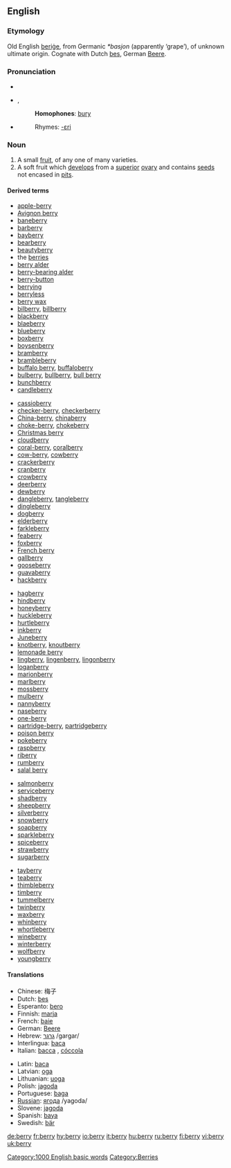 ==English==

===Etymology===
Old English [[berige|beriġe]], from Germanic ''*basjon'' (apparently ‘grape’), of unknown ultimate origin.  Cognate with Dutch [[bes]], German [[Beere]].
 
===Pronunciation===
*{{IPA|/ˈbɛri/}}
*{{AHD|bĕ'ri}}, {{SAMPA|/"bEri/}}
*:'''Homophones''': [[bury]]
*{{audio|en-us-berry.ogg|Audio (US)}}
*:Rhymes: [[Rhymes:English:-ɛri|-ɛri]]

===Noun===
{{en-noun|berr|ies}}

#A small [[fruit]], of any one of many varieties.
#A soft fruit which [[develop]]s from a [[superior]] [[ovary]] and contains [[seed]]s not encased in [[pit]]s.

====Derived terms====
{{top4}}
*[[apple-berry]]
*[[Avignon berry]]
*[[baneberry]]
*[[barberry]]
*[[bayberry]]
*[[bearberry]]
*[[beautyberry]]
*the [[berries]]
*[[berry alder]]
*[[berry-bearing alder]]
*[[berry-button]]
*[[berrying]]
*[[berryless]]
*[[berry wax]]
*[[bilberry]], [[billberry]]
*[[blackberry]]
*[[blaeberry]]
*[[blueberry]]
*[[boxberry]]
*[[boysenberry]]
*[[bramberry]]
*[[brambleberry]]
*[[buffalo berry]], [[buffaloberry]]
*[[bulberry]], [[bullberry]], [[bull berry]]
*[[bunchberry]]
*[[candleberry]]
{{mid4}}
*[[cassioberry]]
*[[checker-berry]], [[checkerberry]]
*[[China-berry]], [[chinaberry]]
*[[choke-berry]], [[chokeberry]]
*[[Christmas berry]]
*[[cloudberry]]
*[[coral-berry]], [[coralberry]]
*[[cow-berry]], [[cowberry]]
*[[crackerberry]]
*[[cranberry]]
*[[crowberry]]
*[[deerberry]]
*[[dewberry]]
*[[dangleberry]], [[tangleberry]]
*[[dingleberry]]
*[[dogberry]]
*[[elderberry]]
*[[farkleberry]]
*[[feaberry]]
*[[foxberry]]
*[[French berry]]
*[[gallberry]]
*[[gooseberry]]
*[[guavaberry]]
*[[hackberry]]
{{mid4}}
*[[hagberry]]
*[[hindberry]]
*[[honeyberry]]
*[[huckleberry]]
*[[hurtleberry]]
*[[inkberry]]
*[[Juneberry]]
*[[knotberry]], [[knoutberry]]
*[[lemonade berry]]
*[[lingberry]], [[lingenberry]], [[lingonberry]]
*[[loganberry]]
*[[marionberry]]
*[[marlberry]]
*[[mossberry]]
*[[mulberry]]
*[[nannyberry]]
*[[naseberry]]
*[[one-berry]]
*[[partridge-berry]], [[partridgeberry]]
*[[poison berry]]
*[[pokeberry]]
*[[raspberry]]
*[[riberry]]
*[[rumberry]]
*[[salal berry]]
{{mid4}}
*[[salmonberry]]
*[[serviceberry]]
*[[shadberry]]
*[[sheepberry]]
*[[silverberry]]
*[[snowberry]]
*[[soapberry]]
*[[sparkleberry]]
*[[spiceberry]]
*[[strawberry]]
*[[sugarberry]]
<!--tangleberry listed with dangleberry-->
*[[tayberry]]
*[[teaberry]]
*[[thimbleberry]]
*[[timberry]]
*[[tummelberry]]
*[[twinberry]]
*[[waxberry]]
*[[whinberry]]
*[[whortleberry]]
*[[wineberry]]
*[[winterberry]]
*[[wolfberry]]
*[[youngberry]]
{{bottom}}

====Translations====
{{top}}
*Chinese: 梅子
*Dutch: [[bes]] {{f}}
*Esperanto: [[bero]]
*Finnish: [[marja]]
*French: [[baie]] {{f}}
*German: [[Beere]] {{f}}
*Hebrew: [[:he:גרגר|גרגר]] /gargar/
*Interlingua: [[baca]]
*Italian: [[bacca]] {{f}}, [[cóccola]]
{{mid}}
*Latin: [[baca]] {{f}}
*Latvian: [[oga]] {{f}}
*Lithuanian: [[uoga]] {{f}}
*Polish: [[jagoda]] {{f}}
*Portuguese: [[baga]] {{f}}
*[[Russian]]: [[:ry:ягода|ягода]] /yagoda/
*Slovene: [[jagoda]] {{f}}
*Spanish: [[baya]] {{f}}
*Swedish: [[bär]]
{{bottom}}

[[Category:1000 English basic words]]
[[Category:Berries]]

[[de:berry]]
[[fr:berry]]
[[hy:berry]]
[[io:berry]]
[[it:berry]]
[[hu:berry]]
[[ru:berry]]
[[fi:berry]]
[[vi:berry]]
[[uk:berry]]